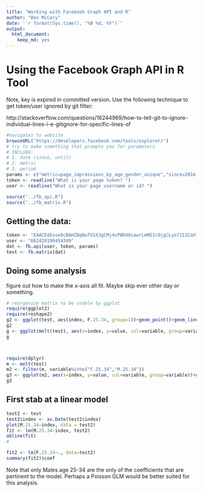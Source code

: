 ```yaml
---
title: "Working with Facebook Graph API and R"
author: "Ben McCary"  
date: '`r format(Sys.time(), "%B %d, %Y")`'
output: 
  html_document:
    keep_md: yes
---
```

    
# Using the Facebook Graph API in R Tool  

Note, key is expired in committed version. Use the following technique to get token/user ignored by git filter:

http://stackoverflow.com/questions/16244969/how-to-tell-git-to-ignore-individual-lines-i-e-gitignore-for-specific-lines-of

```r
#navigates to website
browseURL('https://developers.facebook.com/tools/explorer/')
# try to make something that prompts you for parameters
# INCLUDE:
# 1. date (since, until)
# 2. metric
# 3. period
params <- c("metric=page_impressions_by_age_gender_unique","since=2016-06-1", "until=2016-06-30", "period=day")
token <- readline("What is your page token? ")
user <- readline("What is your page username or id? ")
```

```r
source("../fb_api.R")
source("../fb_matrix.R")
```


## Getting the data:

```r
token <- "EAACEdEose0cBAHZBqNuTk5XJgCMj4cPBR48sawrLmME1cOjgCLyo71IZCaV1hZB7Q9oVvq8JmkhkkBg13ZBuOAmBGyTnQ1v1quA5ypfYlrcFu6Uyh5vNuwUQKiZC9Dc9GcZAsregezfT9JVbDeUF5Kalpskr1EqWQe14fP03ovZAAZDZD"
user <- "662428190454349"
dat <- fb.api(user, token, params)
test <- fb.matrix(dat)
```
## Doing some analysis  
figure out how to make the x-axis all fit. Maybe skip ever other day or something.

```r
# reorganize matrix to be usable by ggplot
require(ggplot2)
require(reshape2)
g2 <- ggplot(test, aes(index, F.25.34, group=1))+geom_point()+geom_line()
g2
g <- ggplot(melt(test), aes(x=index, y=value, col=variable, group=variable))+geom_line()
g



require(dplyr)
m <- melt(test)
m2 <- filter(m, variable%in%c("F.25.34","M.25.34"))
g3 <- ggplot(m2, aes(x=index, y=value, col=variable, group=variable))+geom_line()+geom_smooth(method = "lm", se = F)
g3
```


## First stab at a linear model
```r
test2 <- test
test2$index <- as.Date(test2$index)
plot(M.25.34~index, data = test2)
fit <- lm(M.25.34~index, test2)
abline(fit)
# 

fit2 <- lm(F.25.34~., data=test2)
summary(fit2)$coef

```

Note that only Males age 25-34 are the only of the coefficients that are pertinent to the model. Perhaps a Poisson GLM would be better suited for this analysis.